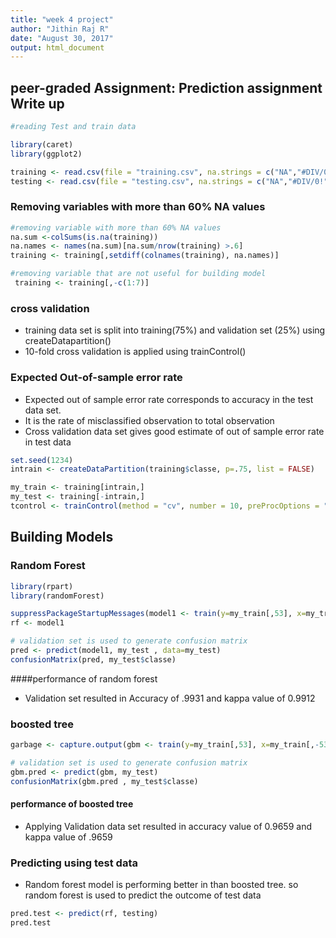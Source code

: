 ```yaml
---
title: "week 4 project"
author: "Jithin Raj R"
date: "August 30, 2017"
output: html_document
---
```


## peer-graded Assignment: Prediction assignment Write up

```r
#reading Test and train data

library(caret)
library(ggplot2)

training <- read.csv(file = "training.csv", na.strings = c("NA","#DIV/0!"))
testing <- read.csv(file = "testing.csv", na.strings = c("NA","#DIV/0!"))


```

### Removing variables with more than 60% NA values

```r

#removing variable with more than 60% NA values
na.sum <-colSums(is.na(training))
na.names <- names(na.sum)[na.sum/nrow(training) >.6]
training <- training[,setdiff(colnames(training), na.names)]

#removing variable that are not useful for building model
 training <- training[,-c(1:7)]

```


###  cross validation

- training data set is split into training(75%) and validation set (25%) using createDatapartition()
- 10-fold cross validation is applied using trainControl()

### Expected Out-of-sample error rate 

- Expected out of sample error rate corresponds to accuracy in the test data set. 
- It is the rate of misclassified observation to total observation
- Cross validation data set gives good estimate of out of sample error rate in test data

```r

set.seed(1234)
intrain <- createDataPartition(training$classe, p=.75, list = FALSE)

my_train <- training[intrain,]
my_test <- training[-intrain,]
tcontrol <- trainControl(method = "cv", number = 10, preProcOptions = "pca", verboseIter = FALSE, allowParallel = TRUE)


```

## Building Models 

### Random Forest

```r
library(rpart)
library(randomForest)

suppressPackageStartupMessages(model1 <- train(y=my_train[,53], x=my_train[,-53] , method="rf",trControl = tcontrol))
rf <- model1

```



```r
# validation set is used to generate confusion matrix
pred <- predict(model1, my_test , data=my_test)
confusionMatrix(pred, my_test$classe)
```

####performance of random forest

- Validation set resulted in Accuracy of .9931 and kappa value of 0.9912



### boosted tree

```r

garbage <- capture.output(gbm <- train(y=my_train[,53], x=my_train[,-53] , method="gbm",trControl = tcontrol))
```

```r
# validation set is used to generate confusion matrix
gbm.pred <- predict(gbm, my_test)
confusionMatrix(gbm.pred , my_test$classe)

```

#### performance of boosted tree

- Applying Validation data set resulted in accuracy value of 0.9659 and kappa value of .9659


### Predicting using test data

- Random forest model is performing better in than boosted tree. so random forest is used to predict the outcome of      test data

```r

pred.test <- predict(rf, testing)
pred.test

```

